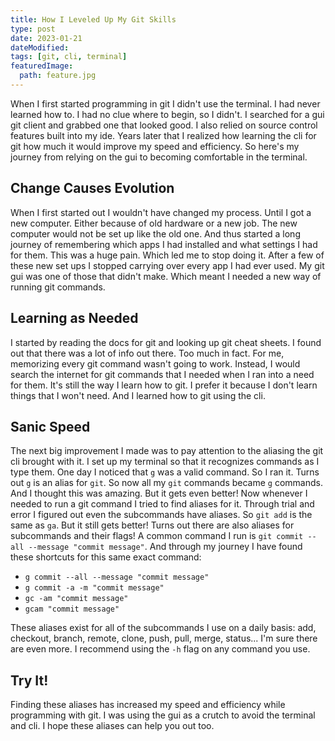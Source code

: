 ```yaml
---
title: How I Leveled Up My Git Skills
type: post
date: 2023-01-21
dateModified:
tags: [git, cli, terminal]
featuredImage:
  path: feature.jpg
---
```


When I first started programming in git I didn't use the terminal. I had never learned how to. I had no clue where to begin, so I didn't. I searched for a gui git client and grabbed one that looked good. I also relied on source control features built into my ide. Years later that I realized how learning the cli for git how much it would improve my speed and efficiency. So here's my journey from relying on the gui to becoming comfortable in the terminal.

## Change Causes Evolution

When I first started out I wouldn't have changed my process. Until I got a new computer. Either because of old hardware or a new job. The new computer would not be set up like the old one. And thus started a long journey of remembering which apps I had installed and what settings I had for them. This was a huge pain. Which led me to stop doing it. After a few of these new set ups I stopped carrying over every app I had ever used. My git gui was one of those that didn't make. Which meant I needed a new way of running git commands.

## Learning as Needed

I started by reading the docs for git and looking up git cheat sheets. I found out that there was a lot of info out there. Too much in fact. For me, memorizing every git command wasn't going to work. Instead, I would search the internet for git commands that I needed when I ran into a need for them. It's still the way I learn how to git. I prefer it because I don't learn things that I won't need. And I learned how to git using the cli.

## Sanic Speed

The next big improvement I made was to pay attention to the aliasing the git cli brought with it. I set up my terminal so that it recognizes commands as I type them. One day I noticed that `g` was a valid command. So I ran it. Turns out `g` is an alias for `git`. So now all my `git` commands became `g` commands. And I thought this was amazing. But it gets even better! Now whenever I needed to run a git command I tried to find aliases for it. Through trial and error I figured out even the subcommands have aliases. So `git add` is the same as `ga`. But it still gets better! Turns out there are also aliases for subcommands and their flags! A common command I run is `git commit --all --message "commit message"`. And through my journey I have found these shortcuts for this same exact command:

- `g commit --all --message "commit message"`
- `g commit -a -m "commit message"`
- `gc -am "commit message"`
- `gcam "commit message"`

These aliases exist for all of the subcommands I use on a daily basis: add, checkout, branch, remote, clone, push, pull, merge, status... I'm sure there are even more. I recommend using the `-h` flag on any command you use.

## Try It!

Finding these aliases has increased my speed and efficiency while programming with git. I was using the gui as a crutch to avoid the terminal and cli. I hope these aliases can help you out too.

